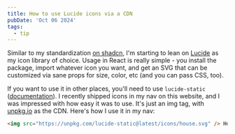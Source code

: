 ```yaml
---
title: How to use Lucide icons via a CDN
pubDate: 'Oct 06 2024'
tags: 
  - tip
---
```


Similar to my standardization [on shadcn](https://kristianfreeman.com/brief-shadcnui-review/), I'm starting to lean on [Lucide](https://lucide.dev) as my icon library of choice. Usage in React is really simple - you install the package, import whatever icon you want, and get an SVG that can be customized via sane props for size, color, etc (and you can pass CSS, too).

If you want to use it in other places, you'll need to use `lucide-static` ([documentation](https://lucide.dev/guide/packages/lucide-static)). I recently shipped icons in my nav on this website, and I was impressed with how easy it was to use. It's just an img tag, with [unpkg.io](https://unpkg.io) as the CDN. Here's how I use it in my nav:

```html
<img src="https://unpkg.com/lucide-static@latest/icons/house.svg" /> Home
```
